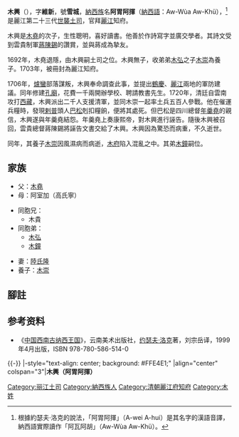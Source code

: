 {{東亞男性歷史人物
|名稱 =木興
|身份 =[[丽江土司|丽江土司]]
|國家 =[[清朝|大清]]
|時代 =
|屆數 =
|最高職務 =麗江知府
|前任 = [[木堯|木堯]]（阿俗阿胃）
|繼任 = [[木鐘|木鐘]]（阿揮阿住）
|圖片名稱 =A portrait of Mu Xing.jpg
|圖片大小 =200px
|圖片說明 =《[[木氏宦谱|木氏宦谱]]》中的木興画像
|姓名 =木興
|字 =維新
|號=雪城
|官職 =麗江知府
|封爵 =
|封號 =
|位階 =
|封地 =
|尊號 =[[木天王|木天王]]
|族裔 =[[納西族|納西族]]
|信仰 =
|氏族 =
|府邸 =[[木府|木府]]
|初名 =
|小字 =
|別名 =阿胃阿揮
|法號 =
|院號 =
|其他名號 =
|出生日期 =1667年4月5日<br />（[[康熙|康熙]]六年三月十三）
|出生地點 =
|逝世日期 ={{Death date and age|1720|12|8|1667|4|5}}<br />（康熙五十九年冬月初九）
|逝世地點 =
|父親 =[[木堯|木堯]]
|母親 =[[阿室加|阿室加]]
|正室 =[[陸氏隆|陸氏隆]]
|繼室 =
|正室之父 =
|正室之母 =
|繼室之父 =
|繼室之母 =
|兄弟 =
|姊妹 =
|嫡兄弟 =
|嫡姊妹 =
|庶兄弟 =
|庶姊妹 =
|同胞兄弟 =
|同胞姊妹 =
|異母兄弟 =
|異母姊妹 =
|子 =
|女 =
|其他親屬 =
|功名 = 
|經歷 = 
|著作 =
|注釋 =
}}
'''木興'''（{{bd|1667年|4月5日|1720年|12月8日|catIdx=M木}}），字'''維新'''，號'''雪城'''，[[納西族|納西族]]名'''阿胃阿揮'''（[[納西語|納西語]]：Aw-Wùa Aw-Khü），<ref>根據約瑟夫·洛克的說法，「阿胃阿揮」（A-wei A-hui）是其名字的漢語音譯，納西語實際讀作「阿瓦阿胡」（Aw-Wùa Aw-Khü）。</ref>是麗江第二十三代[[麗江木氏土司|世襲土司]]，官拜[[麗江|麗江]]知府。

木興是[[木堯|木堯]]的次子，生性聰明，喜好讀書。他善於作詩寫字並廣交學者。其詩文受到雲貴制軍[[蔣陳錫|蔣陳錫]]的讚賞，並與蔣成為摯友。

1692年，木堯退隱，由木興嗣土司之位。木興無子，收弟弟[[木弘|木弘]]之子[[木崇|木崇]]為養子。1703年，被冊封為麗江知府。

1706年，[[爐蠻|爐蠻]]部落謀叛，木興奉命調查此事，並提出[[鶴慶|鶴慶]]、[[麗江|麗江]]兩地的軍防建議。同年修建[[孔廟|孔廟]]，花費一千兩開辦學校、聘請教書先生。1720年，清廷自雲南攻打[[西藏|西藏]]，木興派出二千人支援清軍，並同木崇一起率土兵五百人參戰。他在催運兵糧時，發現[[剌普|剌普]]頭人[[巴松|巴松]]剋扣糧餉，便將其處死。但巴松是四川總督[[年羹堯|年羹堯]]的親信，木興遂與年羹堯結怨。年羹堯上奏康熙帝，對木興進行誣告。隨後木興被召回，雲貴總督蔣陳錫將誣告文書交給了木興。木興因為驚恐而病重，不久逝世。

同年，其養子[[木崇|木崇]]因風濕病而病逝，[[木府|木府]]陷入混亂之中。其弟[[木鐘|木鐘]]嗣位。

==家族==
*父：[[木堯|木堯]]
*母：阿室加（高氏寧）

*同胞兄：
**木貴
*同胞弟：
**[[木弘|木弘]]
**[[木鐘|木鐘]]

*妻：[[陸氏隆|陸氏隆]]
*養子：[[木崇|木崇]]
==腳註==
{{reflist}}

==参考资料==
*《[[中国西南古纳西王国|中国西南古纳西王国]]》，云南美术出版社，[[约瑟夫·洛克|约瑟夫·洛克]]著，刘宗岳译，1999年4月出版，ISBN 978-780-586-514-0

{{-}}
{{start box}}
|-style="text-align: center; background: #FFE4E1;"
|align="center" colspan="3"|'''木興（阿胃阿揮）'''
{{s-before|[[木堯|木堯]]<br />（阿俗阿胃）}}
{{s-title|[[木氏土司|丽江木氏土司]]|1692年—1720年}}
{{s-after|[[木鐘|木鐘]]<br />（阿揮阿住）}}
{{end box}}

{{丽江土司}}
[[Category:丽江土司|Category:丽江土司]]
[[Category:納西族人|Category:納西族人]]
[[Category:清朝麗江府知府|Category:清朝麗江府知府]]
[[Category:木姓|Category:木姓]]